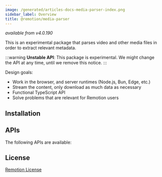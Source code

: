 ```yaml
---
image: /generated/articles-docs-media-parser-index.png
sidebar_label: Overview
title: @remotion/media-parser
---
```



_available from v4.0.190_

This is an experimental package that parses video and other media files in order to extract relevant metadata.

:::warning
**Unstable API**: This package is experimental. We might change the API at any time, until we remove this notice.
:::

Design goals:

- Work in the browser, and server runtimes (Node.js, Bun, Edge, etc.)
- Stream the content, only download as much data as necessary
- Functional TypeScript API
- Solve problems that are relevant for Remotion users

## Installation

<Installation pkg="@remotion/media-parser" />

## APIs

The following APIs are available:

<TableOfContents />

## License

[Remotion License](https://remotion.dev/license)

